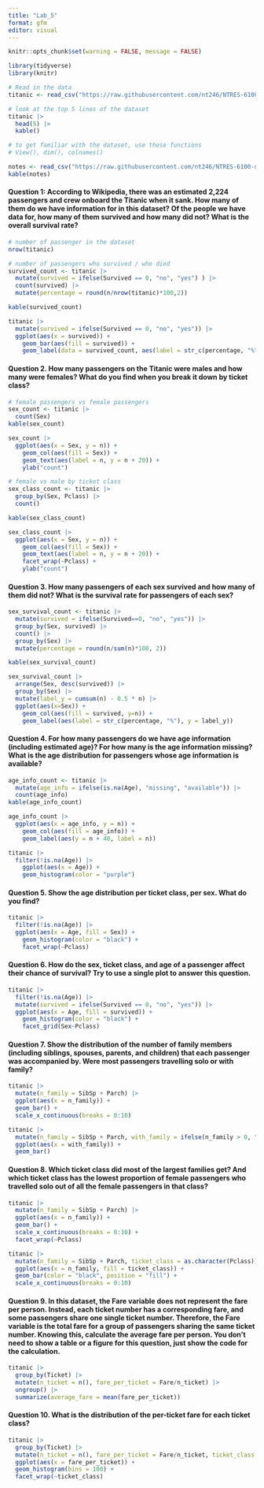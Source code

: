 ```yaml
---
title: "Lab_5"
format: gfm
editor: visual
---
```


```r
knitr::opts_chunk$set(warning = FALSE, message = FALSE)
```

```r
library(tidyverse)
library(knitr)

# Read in the data
titanic <- read_csv("https://raw.githubusercontent.com/nt246/NTRES-6100-data-science/master/datasets/Titanic.csv")
```

```r
# look at the top 5 lines of the dataset
titanic |> 
  head(5) |>
  kable()

# to get familiar with the dataset, use these functions
# View(), dim(), colnames()
```

```r
notes <- read_csv("https://raw.githubusercontent.com/nt246/NTRES-6100-data-science/master/datasets/Notes.csv")
kable(notes)
```

#### **Question 1: According to Wikipedia, there was an estimated 2,224 passengers and crew onboard the Titanic when it sank. How many of them do we have information for in this dataset? Of the people we have data for, how many of them survived and how many did not? What is the overall survival rate?**

```r
# number of passenger in the dataset
nrow(titanic)
```

```r
# number of passengers who survived / who died
survived_count <- titanic |> 
  mutate(survived = ifelse(Survived == 0, "no", "yes") ) |> 
  count(survived) |> 
  mutate(percentage = round(n/nrow(titanic)*100,2))

kable(survived_count)
```

```r
titanic |>
  mutate(survived = ifelse(Survived == 0, "no", "yes")) |>
  ggplot(aes(x = survived)) +
    geom_bar(aes(fill = survived)) +
    geom_label(data = survived_count, aes(label = str_c(percentage, "%"), y = n/2))
```

#### **Question 2. How many passengers on the Titanic were males and how many were females? What do you find when you break it down by ticket class?**

```r
# female passengers vs female passengers 
sex_count <- titanic |> 
  count(Sex)
kable(sex_count)
```

```r
sex_count |> 
  ggplot(aes(x = Sex, y = n)) +
    geom_col(aes(fill = Sex)) +
    geom_text(aes(label = n, y = n + 20)) +
    ylab("count")
```

```r
# female vs male by ticket class
sex_class_count <- titanic |> 
  group_by(Sex, Pclass) |> 
  count()

kable(sex_class_count)
```

```r
sex_class_count |> 
  ggplot(aes(x = Sex, y = n)) +
    geom_col(aes(fill = Sex)) +
    geom_text(aes(label = n, y = n + 20)) +
    facet_wrap(~Pclass) +
    ylab("count")
```

#### **Question 3. How many passengers of each sex survived and how many of them did not? What is the survival rate for passengers of each sex?**

```r
sex_survival_count <- titanic |>
  mutate(survived = ifelse(Survived==0, "no", "yes")) |>
  group_by(Sex, survived) |>
  count() |>
  group_by(Sex) |>
  mutate(percentage = round(n/sum(n)*100, 2))

kable(sex_survival_count)
```

```r
sex_survival_count |>
  arrange(Sex, desc(survived)) |>
  group_by(Sex) |>
  mutate(label_y = cumsum(n) - 0.5 * n) |>
  ggplot(aes(x=Sex)) +
    geom_col(aes(fill = survived, y=n)) +
    geom_label(aes(label = str_c(percentage, "%"), y = label_y))
```

#### **Question 4. For how many passengers do we have age information (including estimated age)? For how many is the age information missing? What is the age distribution for passengers whose age information is available?**

```r
age_info_count <- titanic |> 
  mutate(age_info = ifelse(is.na(Age), "missing", "available")) |> 
  count(age_info)
kable(age_info_count)
```

```r
age_info_count |>
  ggplot(aes(x = age_info, y = n)) +
    geom_col(aes(fill = age_info)) +
    geom_label(aes(y = n + 40, label = n))
```

```r
titanic |>
  filter(!is.na(Age)) |>
    ggplot(aes(x = Age)) +
    geom_histogram(color = "purple")
```

#### **Question 5. Show the age distribution per ticket class, per sex. What do you find?**

```r
titanic |> 
  filter(!is.na(Age)) |> 
  ggplot(aes(x = Age, fill = Sex)) +
    geom_histogram(color = "black") +
    facet_wrap(~Pclass)
```

#### **Question 6. How do the sex, ticket class, and age of a passenger affect their chance of survival? Try to use a single plot to answer this question.**

```r
titanic |> 
  filter(!is.na(Age)) |> 
  mutate(survived = ifelse(Survived == 0, "no", "yes")) |> 
  ggplot(aes(x = Age, fill = survived)) +
    geom_histogram(color = "black") +
    facet_grid(Sex~Pclass)
```

#### **Question 7. Show the distribution of the number of family members (including siblings, spouses, parents, and children) that each passenger was accompanied by. Were most passengers travelling solo or with family?**

```r
titanic |>
  mutate(n_family = SibSp + Parch) |>
  ggplot(aes(x = n_family)) +
  geom_bar() +
  scale_x_continuous(breaks = 0:10)
```

```r
titanic |>
  mutate(n_family = SibSp + Parch, with_family = ifelse(n_family > 0, "yes", "no")) |>
  ggplot(aes(x = with_family)) +
  geom_bar()
```

#### **Question 8. Which ticket class did most of the largest families get? And which ticket class has the lowest proportion of female passengers who travelled solo out of all the female passengers in that class?**

```r
titanic |>
  mutate(n_family = SibSp + Parch) |>
  ggplot(aes(x = n_family)) +
  geom_bar() +
  scale_x_continuous(breaks = 0:10) +
  facet_wrap(~Pclass)
```

```r
titanic |>
  mutate(n_family = SibSp + Parch, ticket_class = as.character(Pclass)) |>
  ggplot(aes(x = n_family, fill = ticket_class)) +
  geom_bar(color = "black", position = "fill") +
  scale_x_continuous(breaks = 0:10)
```

#### **Question 9. In this dataset, the Fare variable does not represent the fare per person. Instead, each ticket number has a corresponding fare, and some passengers share one single ticket number. Therefore, the Fare variable is the total fare for a group of passengers sharing the same ticket number. Knowing this, calculate the average fare per person. You don’t need to show a table or a figure for this question, just show the code for the calculation.**

```r
titanic |> 
  group_by(Ticket) |> 
  mutate(n_ticket = n(), fare_per_ticket = Fare/n_ticket) |> 
  ungroup() |> 
  summarize(average_fare = mean(fare_per_ticket))
```

#### **Question 10. What is the distribution of the per-ticket fare for each ticket class?**

```r
titanic |>
  group_by(Ticket) |>
  mutate(n_ticket = n(), fare_per_ticket = Fare/n_ticket, ticket_class = as.character(Pclass)) |>
  ggplot(aes(x = fare_per_ticket)) +
  geom_histogram(bins = 100) +
  facet_wrap(~ticket_class)
```
